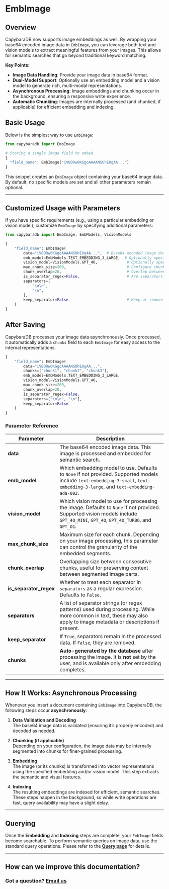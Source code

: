 
# EmbImage

## Overview

CapybaraDB now supports image embeddings as well. By wrapping your base64 encoded image data in `EmbImage`, you can leverage both text and vision models to extract meaningful features from your images. This allows for semantic searches that go beyond traditional keyword matching.

**Key Points**:

- **Image Data Handling**: Provide your image data in base64 format.
- **Dual-Model Support**: Optionally use an embedding model and a vision model to generate rich, multi-modal representations.
- **Asynchronous Processing**: Image embeddings and chunking occur in the background, ensuring a responsive write experience.
- **Automatic Chunking**: Images are internally processed (and chunked, if applicable) for efficient embedding and indexing.

## Basic Usage

Below is the simplest way to use `EmbImage`:

```python showLineNumbers {5}
from capybaradb import EmbImage

# Storing a single image field to embed.
{
  "field_name": EmbImage("iVBORw0KGgoAAAANSUhEUgAA...")
}
```

This snippet creates an `EmbImage` object containing your base64 image data. By default, no specific models are set and all other parameters remain optional.

---

## Customized Usage with Parameters

If you have specific requirements (e.g., using a particular embedding or vision model), customize `EmbImage` by specifying additional parameters:

```python showLineNumbers {6-14}
from capybaradb import EmbImage, EmbModels, VisionModels

{
    "field_name": EmbImage(
        data="iVBORw0KGgoAAAANSUhEUgAA...",  # Base64 encoded image data
        emb_model=EmbModels.TEXT_EMBEDDING_3_LARGE,  # Optionally specify an embedding model
        vision_model=VisionModels.GPT_4O,             # Optionally specify a vision model
        max_chunk_size=200,                           # Configure chunk sizes
        chunk_overlap=20,                             # Overlap between chunks
        is_separator_regex=False,                     # Are separators plain strings or regex?
        separators=[
            "\n\n",
            "\n",
        ],
        keep_separator=False                          # Keep or remove the separator in chunks
    )
}
```

## After Saving

CapybaraDB processes your image data asynchronously. Once processed, it automatically adds a `chunks` field to each `EmbImage` for easy access to the internal representations.

```python showLineNumbers {4}
{
    "field_name": EmbImage(
        data="iVBORw0KGgoAAAANSUhEUgAA...",
        chunks=["chunk1", "chunk2", "chunk3"],
        emb_model=EmbModels.TEXT_EMBEDDING_3_LARGE,
        vision_model=VisionModels.GPT_4O,
        max_chunk_size=200,
        chunk_overlap=20,
        is_separator_regex=False,
        separators=["\n\n", "\n"],
        keep_separator=False
    )
}
```

### Parameter Reference

| **Parameter**          | **Description**                                                                                                                                                              |
| ---------------------- | ---------------------------------------------------------------------------------------------------------------------------------------------------------------------------- |
| **data**               | The base64 encoded image data. This image is processed and embedded for semantic search.                                                                                     |
| **emb_model**          | Which embedding model to use. Defaults to `None` if not provided. Supported models include `text-embedding-3-small`, `text-embedding-3-large`, and `text-embedding-ada-002`. |
| **vision_model**       | Which vision model to use for processing the image. Defaults to `None` if not provided. Supported vision models include `GPT_4O_MINI`, `GPT_4O`, `GPT_4O_TURBO`, and `GPT_O1`.   |
| **max_chunk_size**     | Maximum size for each chunk. Depending on your image processing, this parameter can control the granularity of the embedded segments.                                        |
| **chunk_overlap**      | Overlapping size between consecutive chunks, useful for preserving context between segmented image parts.                                                                   |
| **is_separator_regex** | Whether to treat each separator in `separators` as a regular expression. Defaults to `False`.                                                                                |
| **separators**         | A list of separator strings (or regex patterns) used during processing. While more common in text, these may also apply to image metadata or descriptions if present.         |
| **keep_separator**     | If `True`, separators remain in the processed data. If `False`, they are removed.                                                                                          |
| **chunks**             | **Auto-generated by the database** after processing the image. It is **not** set by the user, and is available only after embedding completes.                             |

---

## How It Works: Asynchronous Processing

Whenever you insert a document containing `EmbImage` into CapybaraDB, the following steps occur **asynchronously**:

1. **Data Validation and Decoding**  
   The base64 image data is validated (ensuring it’s properly encoded) and decoded as needed.

2. **Chunking (if applicable)**  
   Depending on your configuration, the image data may be internally segmented into chunks for finer-grained processing.

3. **Embedding**  
   The image (or its chunks) is transformed into vector representations using the specified embedding and/or vision model. This step extracts the semantic and visual features.

4. **Indexing**  
   The resulting embeddings are indexed for efficient, semantic searches. These steps happen in the background, so while write operations are fast, query availability may have a slight delay.

---

## Querying

Once the **Embedding** and **Indexing** steps are complete, your `EmbImage` fields become searchable. To perform semantic queries on image data, use the standard query operations. Please refer to the [**Query page**](/document/query) for details.

---

## How can we improve this documentation?

<Feedback />

### Got a question? [Email us](mailto:hello@capybaradb.co)

